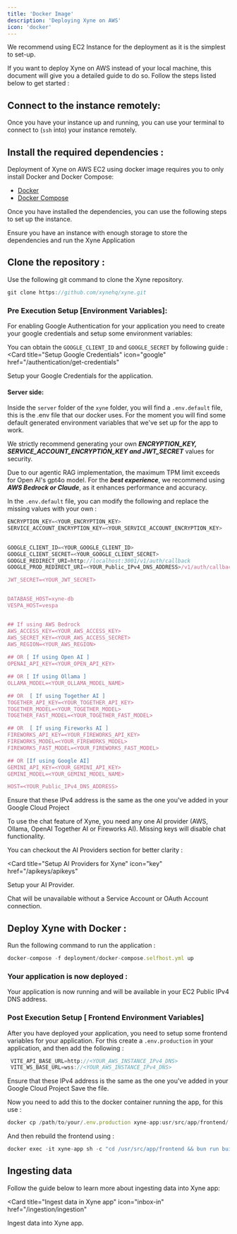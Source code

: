 ```yaml
---
title: 'Docker Image'
description: 'Deploying Xyne on AWS'
icon: 'docker'
---
```


<Tip>We recommend using EC2 Instance for the deployment as it is the simplest to set-up.</Tip>

If you want to deploy Xyne on AWS instead of your local machine, this document will give you a detailed guide to do so.
Follow the steps listed below to get started : 

## Connect to the instance remotely: 
Once you have your instance up and running, you can use your terminal to connect to (```ssh``` into) your instance remotely. 


## Install the required dependencies : 
Deployment of Xyne on AWS EC2 using docker image requires you to only install Docker and Docker Compose:


- [Docker](https://docs.docker.com/engine/install/) 
- [Docker Compose](https://docs.docker.com/compose/install/)

Once you have installed the dependencies, you can use the following steps to set up the instance.

<Warning>Ensure you have an instance with enough storage to store the dependencies and run the Xyne Application</Warning>


## Clone the repository : 

Use the following git command to clone the Xyne repository.
```javascript
git clone https://github.com/xynehq/xyne.git
```

### Pre Execution Setup [Environment Variables]:

For enabling Google Authentication for your application you need to create your google credentials and setup some environment variables: 

You can obtain the ```GOOGLE_CLIENT_ID``` and ```GOOGLE_SECRET``` by following guide : 
<Card
  title="Setup Google Credentials"
  icon="google"
  href="/authentication/get-credentials"
>
Setup your Google Credentials for the application.
</Card>

#### Server side: 
Inside the ```server``` folder of the ```xyne``` folder, you will find a ```.env.default``` file, this is the .env file that our docker uses.
For the moment you will find some default generated environment variables that we've set up for the app to work.

<Warning> We strictly recommend generating your own ***ENCRYPTION_KEY, SERVICE_ACCOUNT_ENCRYPTION_KEY and JWT_SECRET*** values for security.</Warning>


<Tip>Due to our agentic RAG implementation, the maximum TPM limit exceeds for Open AI's gpt4o model. 
 For the ***best experience***, we recommend using ***AWS Bedrock or Claude***, as it enhances performance and accuracy. </Tip>

In the ```.env.default``` file, you can modify the following and replace the missing values with your own :

```javascript .env.default file
ENCRYPTION_KEY=<YOUR_ENCRYPTION_KEY>
SERVICE_ACCOUNT_ENCRYPTION_KEY=<YOUR_SERVICE_ACCOUNT_ENCRYPTION_KEY> 

  
GOOGLE_CLIENT_ID=<YOUR_GOOGLE_CLIENT_ID>
GOOGLE_CLIENT_SECRET=<YOUR_GOOGLE_CLIENT_SECRET>
GOOGLE_REDIRECT_URI=http://localhost:3001/v1/auth/callback
GOOGLE_PROD_REDIRECT_URI=<YOUR_Public_IPv4_DNS_ADDRESS>/v1/auth/callback

JWT_SECRET=<YOUR_JWT_SECRET>


DATABASE_HOST=xyne-db
VESPA_HOST=vespa


## If using AWS Bedrock
AWS_ACCESS_KEY=<YOUR_AWS_ACCESS_KEY>
AWS_SECRET_KEY=<YOUR_AWS_ACCESS_SECRET>
AWS_REGION=<YOUR_AWS_REGION>
  
## OR [ If using Open AI ]
OPENAI_API_KEY=<YOUR_OPEN_API_KEY>

## OR [ If using Ollama ] 
OLLAMA_MODEL=<YOUR_OLLAMA_MODEL_NAME> 

## OR  [ If using Together AI ] 
TOGETHER_API_KEY=<YOUR_TOGETHER_API_KEY>
TOGETHER_MODEL=<YOUR_TOGETHER_MODEL>
TOGETHER_FAST_MODEL=<YOUR_TOGETHER_FAST_MODEL>

## OR  [ If using Fireworks AI ] 
FIREWORKS_API_KEY=<YOUR_FIREWORKS_API_KEY>
FIREWORKS_MODEL=<YOUR_FIREWORKS_MODEL>
FIREWORKS_FAST_MODEL=<YOUR_FIREWORKS_FAST_MODEL>

## OR [If using Google AI]
GEMINI_API_KEY=<YOUR_GEMINI_API_KEY> 
GEMINI_MODEL=<YOUR_GEMINI_MODEL_NAME>  

HOST=<YOUR_Public_IPv4_DNS_ADDRESS>
```

<Warning> Ensure that these IPv4 address is the same as the one you've added in your Google Cloud Project</Warning>


<Tip>To use the chat feature of Xyne, you need any one AI provider (AWS, Ollama, OpenAI Together AI or Fireworks AI). Missing keys will disable chat functionality.</Tip>

You can checkout the AI Providers section for better clarity : 

<Card
  title="Setup AI Providers for Xyne"
  icon="key"
  href="/apikeys/apikeys"
>
Setup your AI Provider.
</Card>

<Warning> Chat will be unavailable without a Service Account or OAuth Account connection. </Warning>

## Deploy Xyne with Docker  :

Run the following command to run the application :
```javascript 
docker-compose -f deployment/docker-compose.selfhost.yml up 
```

### Your application is now deployed : 

Your application is now running and will be available in your EC2 Public IPv4 DNS address.


### Post Execution Setup [ Frontend Environment Variables]
After you have deployed your application, you need to setup some frontend variables for your application.
For this create a ```.env.production``` in your application, and then add the following :

```javascript
 VITE_API_BASE_URL=http://<YOUR_AWS_INSTANCE_IPv4_DNS>
 VITE_WS_BASE_URL=wss://<YOUR_AWS_INSTANCE_IPv4_DNS>
```

<Warning> Ensure that these IPv4 address is the same as the one you've added in your Google Cloud Project</Warning>
Save the file.

Now you need to add this to the docker container running the app, for this use :

```javascript
docker cp /path/to/your/.env.production xyne-app:usr/src/app/frontend/.env.production
```

And then rebuild the frontend using :

```javascript
docker exec -it xyne-app sh -c "cd /usr/src/app/frontend && bun run build"
```

## Ingesting data 
Follow the guide below to learn more about ingesting data into Xyne app: 

<Card
  title="Ingest data in Xyne app"
  icon="inbox-in"
  href="/ingestion/ingestion"
>
Ingest data into Xyne app.
</Card>